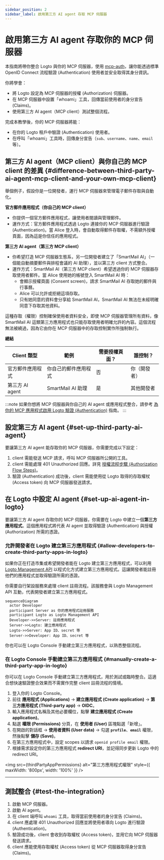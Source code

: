 ```yaml
---
sidebar_position: 2
sidebar_label: 啟用第三方 AI agent 存取 MCP 伺服器
---
```




# 啟用第三方 AI agent 存取你的 MCP 伺服器

本指南將帶你整合 Logto 與你的 MCP 伺服器，使用 [mcp-auth](https://mcp-auth.dev)，讓你能透過標準 OpenID Connect 流程驗證 (Authentication) 使用者並安全取得其身分資訊。

你將學會：

- 將 Logto 設定為 MCP 伺服器的授權 (Authorization) 伺服器。
- 在 MCP 伺服器中設置「whoami」工具，回傳當前使用者的身分宣告 (Claims)。
- 使用第三方 AI agent（MCP client）測試整個流程。

完成本教學後，你的 MCP 伺服器將能：

- 在你的 Logto 租戶中驗證 (Authentication) 使用者。
- 在呼叫「whoami」工具時，回傳身分宣告（`sub`、`username`、`name`、`email` 等）。

## 第三方 AI agent（MCP client）與你自己的 MCP client 的差異 \{#difference-between-third-party-ai-agent-mcp-client-and-your-own-mcp-client}

舉個例子，假設你是一位開發者，運行 MCP 伺服器來管理電子郵件存取與自動化。

**官方郵件應用程式（你自己的 MCP client）**

- 你提供一個官方郵件應用程式，讓使用者閱讀與管理郵件。
- 運作方式：官方郵件應用程式透過 Logto 連接你的 MCP 伺服器進行驗證 (Authentication)。當 Alice 登入時，會自動取得郵件存取權，不需額外授權頁面，因為這是你信任的應用程式。

**第三方 AI agent（第三方 MCP client）**

- 你希望打造 MCP 伺服器生態系，另一位開發者建立了「SmartMail AI」（一個能自動摘要郵件與排程會議的 AI 助理），並以第三方 client 方式整合。
- 運作方式：SmartMail AI（第三方 MCP client）希望透過你的 MCP 伺服器存取使用者郵件。當 Alice 使用她的帳號登入 SmartMail AI 時：
  - 會顯示授權頁面 (Consent screen)，請求 SmartMail AI 存取她的郵件與行事曆。
  - Alice 可以允許或拒絕這項存取。
  - 只有她同意的資料會分享給 SmartMail AI，SmartMail AI 無法在未經明確同意下存取其他資料。

這種存取（權限）控制確保使用者資料安全，即使 MCP 伺服器管理所有資料，像 SmartMail AI 這類第三方應用程式也只能存取使用者明確允許的內容。這個流程無法被繞過，因為它由你在 MCP 伺服器中的存取控制實作所強制執行。

**總結**

| Client 類型      | 範例                 | 需要授權頁面？ | 誰控制？     |
| ---------------- | -------------------- | -------------- | ------------ |
| 官方郵件應用程式 | 你自己的郵件應用程式 | 否             | 你（開發者） |
| 第三方 AI agent  | SmartMail AI 助理    | 是             | 其他開發者   |

:::note
如果你想將 MCP 伺服器與你自己的 AI agent 或應用程式整合，請參考 [為你的 MCP 應用程式啟用 Logto 驗證 (Authentication)](./mcp-server-add-auth) 指南。
:::

<Prerequisites isThirdParty />

## 設定第三方 AI agent \{#set-up-third-party-ai-agent}

要讓第三方 AI agent 能存取你的 MCP 伺服器，你需要完成以下設定：

1. client 需能發送 MCP 請求，呼叫 MCP 伺服器所公開的工具。
2. client 需能處理 401 Unauthorized 回應。詳見 [授權流程步驟 (Authorization Flow Steps)](https://modelcontextprotocol.io/specification/2025-03-26/basic/authorization#2-5-authorization-flow-steps)。
3. 驗證 (Authentication) 成功後，client 需能使用從 Logto 取得的存取權杖 (Access token) 向 MCP 伺服器發送請求。

## 在 Logto 中設定 AI agent \{#set-up-ai-agent-in-logto}

要讓第三方 AI agent 存取你的 MCP 伺服器，你需要在 Logto 中建立一個**第三方應用程式**。這個應用程式將代表 AI agent 並取得驗證 (Authentication) 與授權 (Authorization) 所需的憑證。

### 允許開發者在 Logto 建立第三方應用程式 \{#allow-developers-to-create-third-party-apps-in-logto}

如果你正在打造市集或希望開發者能在 Logto 建立第三方應用程式，可以利用 [Logto Management API](/integrate-logto/interact-with-management-api) 以程式化方式建立第三方應用程式。這讓開發者能註冊他們的應用程式並取得驗證所需的憑證。

你需要自行架設服務來處理 client 註冊流程。該服務會與 Logto Management API 互動，代表開發者建立第三方應用程式。

```mermaid
sequenceDiagram
  actor Developer
  participant Server as 你的應用程式註冊服務
  participant Logto as Logto Management API
  Developer->>Server: 註冊應用程式
  Server->>Logto: 建立應用程式
  Logto->>Server: App ID、secret 等
  Server->>Developer: App ID、secret 等
```

你也可以在 Logto Console 手動建立第三方應用程式，以熟悉整個流程。

### 在 Logto Console 手動建立第三方應用程式 \{#manually-create-a-third-party-app-in-logto}

你可以在 Logto Console 手動建立第三方應用程式，用於測試或臨時整合。這適合想快速驗證整合效果而不需實作完整 client 註冊流程的情境。

1. 登入你的 Logto Console。
2. 前往 <CloudLink to="/applications">**應用程式 (Applications)**</CloudLink> → **建立應用程式 (Create application)** → **第三方應用程式 (Third-party app)** -> **OIDC**。
3. 輸入應用程式名稱及其他必要欄位，點擊 **建立應用程式 (Create application)**。
4. 點選 **權限 (Permissions)** 分頁，在 **使用者 (User)** 區塊點選「新增」。
5. 在開啟的對話框 -> **使用者資料 (User data)** -> 勾選 **`profile`**、**`email`** 權限，然後點擊 **儲存 (Save)**。
6. 在第三方應用程式中，設定 scopes 以請求 `openid profile email` 權限。
7. 根據需求設定你的第三方應用程式 **redirect URI**，並記得同步更新 Logto 中的 redirect URI。

<img
  src={thirdPartyAppPermissions}
  alt="第三方應用程式權限"
  style={{ maxWidth: '800px', width: '100%' }}
/>

---

<QuickStartsReference />

<SetUpServer />

## 測試整合 \{#test-the-integration}

1. 啟動 MCP 伺服器。
2. 啟動 AI agent。
3. 在 client 端呼叫 `whoami` 工具，取得當前使用者的身分宣告 (Claims)。
4. client 應處理 401 Unauthorized 回應並將使用者導向 Logto 進行驗證 (Authentication)。
5. 驗證成功後，client 會收到存取權杖 (Access token)，並用它向 MCP 伺服器發送請求。
6. client 應能使用存取權杖 (Access token) 從 MCP 伺服器取得身分宣告 (Claims)。

<SampleCode />
